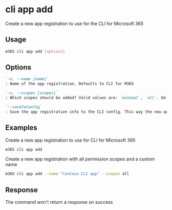 
# cli app add

Create a new app registration to use for the CLI for Microsoft 365

## Usage

```sh
m365 cli app add [options]
```

## Options

```md definition-list
`-n, --name [name]`
: Name of the app registration. Defaults to CLI for M365

`-s, --scopes [scopes]`
: Which scopes should be added? Valid values are: `minimal`, `all`. Defaults to `minimal`.

`--saveToConfig`
: Save the app registration info to the CLI config. This way the new app registration will be used as the default app registration to sign in.
```

<Global />

## Examples

Create a new app registration to use for CLI for Microsoft 365

```sh
m365 cli app add
```

Create a new app registration with all permission scopes and a custom name

```sh
m365 cli app add --name "Contoso CLI app" --scopes all
```

## Response

The command won't return a response on success
